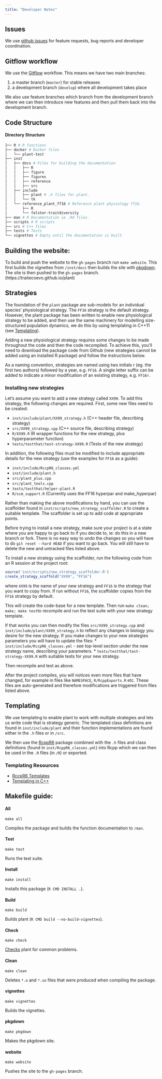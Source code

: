 ```yaml
---
title: "Developer Notes"
---
```


## Issues

We use [github issues](https://github.com/traitecoevo/plant/issues/) for feature requests, bug reports and  developer coordination.

## Gitflow workflow

We use the [Gitflow](https://www.atlassian.com/git/tutorials/comparing-workflows/gitflow-workflow) workflow.
This means we have two main branches:

1. a master branch (`master`) for stable releases
2. a development branch (`develop`) where all development takes place

We also use feature branches which branch from the development branch where we can then introduce new features and then pull them back into the development branch.

##  Code Structure
#### Directory  Structure
```sh
├── R # R functions
├── docker # Docker files
│   └── plant-test
├── inst
│   ├── docs # Files for building the documentation
│   │   ├── R
│   │   ├── figure
│   │   ├── figures
│   │   ├── reference
│   │   ├── src
│   ├── include
│   │   ├── plant # .h files for plant.
│   │   └── tk
│   └── reference_plant_ff16 # Reference plant physiology ff16.
│       ├── R
│       └── falster-traitdiversity
├── man # R Documentation ie .Rd files.
├── scripts # R scripts
├── src # C++ files
├── tests # Tests
└── vignettes # Empty until the documentation is built
```

## Building the website:

To build and push the website to the `gh-pages` branch run `make website`.
This first builds the vignettes from `/inst/docs` then builds the site with [pkgdown](http://pkgdown.r-lib.org).
The site is then pushed to the `gh-pages` branch. (https://traitecoevo.github.io/plant)

## Strategies

The foundation of the `plant` package are sub-models for an individual species’ physiological strategy. The `FF16` strategy is the default strategy. However, the plant package has been written to enable new physiological strategy to be added, and then use the same machinery for modelling size-structured population dynamics, we do this by using templating in C++11 (see [Templating](#templating)).

Adding a new physiological strategy requires some changes to be made throughout the code and then the code recompiled. To achieve this, you'll need to download the package code from Github (new strategies cannot be added using an installed R package) and follow the instructions below. 

As a naming convention, strategies are named using two initials r (eg. the first two authors) followed by a year, e.g. `FF16`. A single letter suffix can be added to indicate a minor modification of an existing strategy, e.g. `FF16r`. 

### Installing new strategies

Let's assume you want to add a new strategy called `XX99`. To add this strategy, the following changes are required. First, some new files need to be created:

* `inst/include/plant/XX99_strategy.h` (C++ header file, describing strategy)
* `src/XX99_strategy.cpp`  (C++ source file, describing strategy)
* `R/XX99.R`  (R wrapper functions for the new strategy, plus hyperparameter function)
* `tests/testthat/test-strategy-XX99.R` (Tests of the new strategy)

In addition, the following files must be modified to include appropriate details for the new strategy (use the examples for `FF16` as a guide):

* `inst/include/RccpR6_classes.yml`
* `inst/include/plant.h`
* `src/plant_plus.cpp`
* `src/plant_tools.cpp`
* `tests/testthat/helper-plant.R`
* `R/scm_support.R` (Currently uses the FF16 hyperpar and make_hyperpar)

Rather than making the above modifications by hand, you can use the scaffolder found in `inst/scripts/new_strategy_scaffolder.R` to create a suitable template. The scaffolder is set up to add code at appropriate points. 

Before trying to install a new strategy, make sure your project is at a state where you are happy to go back to if you decide to, ie: do this in a new branch or fork. There is no easy way to undo the changes so you will have to do `git reset --hard HEAD` if you want to go back. You will still have to delete the new and untracked files listed above.

To install a new strategy using the scaffolder, run the following code from an R session at the project root:

```r
source('inst/scripts/new_strategy_scaffolder.R')
create_strategy_scaffold("XX99", "FF16")
```
where `XX99` is the name of your new strategy and `FF16` is the strategy that you want to copy from. If run without `FF16`, the scaffolder copies from the `FF16` strategy by default.

This will create the code-base for a new template. Then run `make clean; make; make test`to recompile and run the test suite with your new strategy template.

If that works you can then modify the files `src/XX99_strategy.cpp` and `inst/include/plant/XX99_strategy.h` to reflect any changes in biology you desire for the new strategy. If you make changes to your new strategies parameters you will have to update the files: 
	* `inst/include/RccpR6_classes.yml` - see top-level section under the new strategy name, describing your parameters.
	* `tests/testthat/test-strategy-XX99.R` with suitable tests for your new strategy.

Then recompile and test as above.

After the project compiles, you will notices even more files that have changed, for example in files like `NAMESPACE`, `R/RcppExports.R` etc. These files are auto-generated and therefore modifications are triggered from files listed above.

## Templating

We use templating to enable plant to work with multiple strategies and lets us write code that is strategy generic.
The templated class definitions are found in `inst/include/plant` and their function implementations are found either in the `.h` files or in `/src`.

We then use the [RcppR6](https://github.com/richfitz/RcppR6) package combined with the `.h` files and class definitions (found in `inst/RcppR6_classes.yml`) into Rcpp which we can then be used in the `.R` files (in `/R`) or exported.

### Templating Resources

* [RccpR6 Templates](http://htmlpreview.github.io/?https://raw.githubusercontent.com/richfitz/RcppR6/master/inst/doc/templates.html)
* [Templating in C++](https://en.wikipedia.org/wiki/Template_(C%2B%2B))


## Makefile guide:

#### All

```make all```

Compiles the package and builds the function documentation to `/man`. 

#### Test

```make test```

Runs the test suite.

#### Install

```make install```

Installs this package (` R CMD INSTALL .`).

#### Build

``` make build```

Builds plant (` R CMD build --no-build-vignettes`).

#### Check

```make check```

[Checks](http://r-pkgs.had.co.nz/check.html) plant for common problems.

#### Clean

```make clean```

Deletes `*.o` and `*.so` files that were produced when compiling the package.

#### vignettes

```make vignettes```

Builds the vignettes.

#### pkgdown

```make pkgdown```

Makes the pkgdown site.

#### website

```make website```

Pushes the site to the `gh-pages` branch. 
